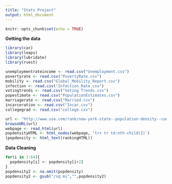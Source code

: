 ```yaml
---
title: "Stats Project"
output: html_document
---
```


```r
knitr::opts_chunk$set(echo = TRUE)
```

**Getting the data**

```r

library(car)
library(leaps)
library(lubridate)
library(rvest)

unemploymentrateincome <- read.csv("Unemployment.csv")
povertyrate <- read.csv("PovertyRate.csv")
mobility <- read.csv("Global_Mobility_Report.csv")
infection <- read.csv("Infection_Rate.csv")
votingtrends <- read.csv("Voting Trends.csv")
popestimate <- read.csv("PopulationEstimates.csv")
marriagerate <- read.csv("Married.csv")
incarceration <- read.csv("Incar.csv")
collegegrad <- read.csv("college.csv")

url <- "http://www.usa.com/rank/new-york-state--population-density--county-rank.htm" 
browseURL(url)
webpage <- read_html(url) 
popdensityHTML <- html_nodes(webpage, 'tr+ tr td:nth-child(2)')
(popdensity <- html_text(rankingHTML)) 

```

**Data Cleaning**

```r
for(i in 1:64){
  popdensity[i] <- popdensity[i+2]
}
popdensity2 <- na.omit(popdensity)
popdensity2 <- gsub("/sq mi","",popdensity2)


```

